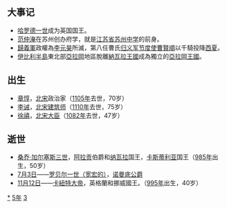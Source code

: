 {{yearTOC|1035|契丹'''[[重熙|重熙]]四年'''；北宋'''[[景祐|景祐]]二年'''；大理'''[[正治_(段素真)|正治]]九年'''；西夏'''[[廣運_(夏景宗)|廣運]]二年'''；越南'''[[通瑞|通瑞]]二年'''；日本'''[[長元|長元]]八年'''}}

== 大事记 ==
*[[哈罗德一世|哈罗德一世]]成为英国国王。
*[[范仲淹|范仲淹]]在苏州创办府学，就是[[江苏省苏州中学|江苏省苏州中学]]的前身。
*[[歸義軍|歸義軍]]政權為[[李元昊|李元昊]]所滅，第八任曹氏[[归义军|归义军]][[节度使|节度使]][[曹賢順|曹賢順]]以千騎投降[[西夏|西夏]]。
*[[伊比利半島|伊比利半島]]東北部[[亞拉岡|亞拉岡]]地區脫離[[納瓦拉王國|納瓦拉王國]]成為獨立的[[亞拉岡王國|亞拉岡王國]]。

== 出生 ==
*[[章惇|章惇]]，[[北宋|北宋]]政治家（[[1105年|1105年]]去世，70岁）
*[[李诫_(北宋)|李诫]]，[[北宋|北宋]][[建筑师|建筑师]]（[[1110年|1110年]]去世，75岁）
*[[徐禧|徐禧]]，[[北宋|北宋]][[大臣|大臣]]（[[1082年|1082年]]去世，47岁）

== 逝世 ==
{{Wikisource year mention}}
*[[桑乔三世_(纳瓦拉)|桑乔·加尔塞斯三世]]，[[阿拉贡|阿拉贡]]伯爵和[[納瓦拉|纳瓦拉]]国王，[[卡斯蒂利亚|卡斯蒂利亚]]国王（[[985年|985年]]出生，50岁）
*[[7月3日|7月3日]]——[[罗贝尔一世_(诺曼底)|罗贝尔一世（宽宏的）]]，[[诺曼底公爵|诺曼底公爵]]
*[[11月12日|11月12日]]——[[卡紐特大帝|卡紐特大帝]]，英格蘭和挪威國王。（[[995年|995年]]出生，40岁）

[[Category:1035年|*]]
[[Category:1030年代|5年]]
[[Category:11世纪各年|3]]